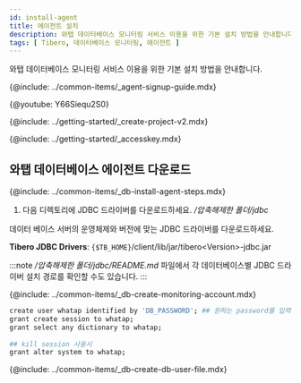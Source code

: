 ```yaml
---
id: install-agent
title: 에이전트 설치
description: 와탭 데이터베이스 모니터링 서비스 이용을 위한 기본 설치 방법을 안내합니다.
tags: [ Tibero, 데이터베이스 모니터링, 에이전트 ]
---
```



와탭 데이터베이스 모니터링 서비스 이용을 위한 기본 설치 방법을 안내합니다.

{@include: ../common-items/_agent-signup-guide.mdx}

{@youtube: Y66Siequ2S0}

{@include: ../getting-started/_create-project-v2.mdx}

{@include: ../getting-started/_accesskey.mdx}

## 와탭 데이터베이스 에이전트 다운로드

{@include: ../common-items/_db-install-agent-steps.mdx}

1. 다음 디렉토리에 JDBC 드라이버를 다운로드하세요. */압축해제한 폴더/jdbc*

  데이터 베이스 서버의 운영체제와 버전에 맞는 JDBC 드라이버를 다운로드하세요.
  
**Tibero JDBC Drivers**: `{$TB_HOME}`/client/lib/jar/tibero\<Version\>-jdbc.jar

:::note
*/압축해제한 폴더/jdbc/README.md* 파일에서 각 데이터베이스별 JDBC 드라이버 설치 경로를 확인할 수도 있습니다.
:::

{@include: ../common-items/_db-create-monitoring-account.mdx}  

<!-- Tibero -->
```bash showLineNumbers
create user whatap identified by 'DB_PASSWORD'; ## 원하는 password를 입력하세요.
grant create session to whatap;
grant select any dictionary to whatap;
 
## kill session 사용시
grant alter system to whatap;
```

{@include: ../common-items/_db-create-db-user-file.mdx}